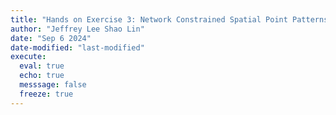 ```yaml
---
title: "Hands on Exercise 3: Network Constrained Spatial Point Patterns Analysis"
author: "Jeffrey Lee Shao Lin"
date: "Sep 6 2024"
date-modified: "last-modified"
execute: 
  eval: true
  echo: true
  messsage: false
  freeze: true
---
```

